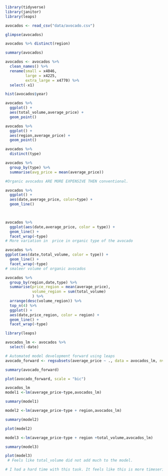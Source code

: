 ```r
library(tidyverse)
library(janitor)
library(leaps)

```

```r
avocados <- read_csv("data/avocado.csv")
```

```r
glimpse(avocados)
```

```r
avocados %>% distinct(region)
```
```r
summary(avocados)
```

```r
avocados <- avocados %>% 
  clean_names() %>% 
  rename(small = x4046,
         large = x4225,
         extra_large = x4770) %>% 
  select(-x1)
```


```r
hist(avocados$year)
```
```r
avocados %>% 
  ggplot() +
  aes(total_volume,average_price) +
  geom_point()
```
```r
avocados %>% 
  ggplot() +
  aes(region,average_price) +
  geom_point()
```

```r
avocados %>% 
  distinct(type)
```
```r
avocados %>% 
  group_by(type) %>% 
  summarise(avg_price = mean(average_price))

#Organic avocados ARE MORE EXPENSIVE THEN conventional.
```

```r
avocados %>% 
  ggplot() +
  aes(date,average_price, color=type) +
  geom_line()
  
```

```r

```

```r
avocados %>% 
  ggplot(aes(date,average_price, color = type)) +
  geom_line() +
  facet_wrap(~type) 
# More variation in  price in organic type of the avocado
```

```r
avocados %>% 
ggplot(aes(date,total_volume, color = type)) +
  geom_line() +
  facet_wrap(~type) 
# smaleer volume of organic avocados 
```
```r
avocados %>% 
  group_by(region,date,type) %>% 
  summarise(price_region = mean(average_price),
            volume_region = sum(total_volume)
            ) %>% 
  arrange(desc(volume_region)) %>% 
  top_n(4) %>% 
  ggplot() +
  aes(date,price_region, color = region) +
  geom_line() +
  facet_wrap(~type)
```
```r
library(leaps)

avocados_lm <- avocados %>% 
  select(-date)
```
```r
# Automated model development forward using leaps
avocado_forward <- regsubsets(average_price ~ ., data = avocados_lm, nvmax = 200, method = "forward")

summary(avocado_forward)
```
```r
plot(avocado_forward, scale = "bic")

```

```r
avocados_lm
model1 <-lm(average_price~type,avocados_lm) 
```
```r
summary(model1)
```
```r
model2 <-lm(average_price~type + region,avocados_lm) 

```

```r
summary(model2)

```

```r
plot(model2)
```
```r
model3 <-lm(average_price~type + region +total_volume,avocados_lm) 

```

```r
summary(model3)
```
```r
plot(model3)
 # Feels like total_volume did not add much to the model. 
```
```r
# I had a hard time with this task. It feels like this is more timeseries task then the modeling task. 
```

